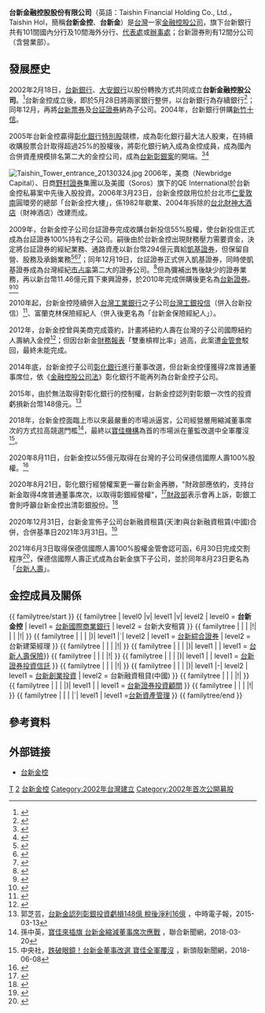 {{Infobox Company
| company_name = 台新金融控股股份有限公司
| company_name_en = Taishin Financial Holding Co., Ltd.
| company_logo = <!-- 注释: [[File:Taishin.svg|60px]] -->
| image = Taishin Tower 20130324.jpg
| image_size = 230px
| image_caption = 台新金控位於[[台北市|台北市]][[大安區_(臺北市)|大安區]]的總部
| company_type = [[金融控股公司|金融控股公司]]、[[上市公司|上市公司]]
| company_slogan = 智慧好夥伴
| traded_as = {{twse|2887}}<br/>{{twse|2887E}}（戊種特別股一)<br/>{{twse|2887F}}（戊種特別股二)
| local_code_name = TW
| local_code = 80328055
| trading_name = 台新金控、台新金、TSFH
| foundation = 2002年2月18日（{{age in years and days|2002|2|18|age=no}}）
| location = {{TWN}}[[臺北市|臺北市]][[大安區_(臺北市)|大安區]][[仁愛路_(台北市)|仁愛路四段]]118號9、12、13、14、20、21、22及23樓 （台新金控大樓）
| key_people = 董事長：[[吳東亮|吳東亮]]<br />總經理：林維俊
| industry = 金融業
| products = 
| assets = {{increase}}新台幣2,512,560百萬元<small>（2021）</small>
| capital = {{increase}}新台幣122,093,831,700元<small>（2021）</small>
| revenue = {{increase}}新台幣63,764百萬元<small>（2021）</small>
| operating_income = {{increase}}新台幣23,155百萬元<small>（2021）</small>
| net_income = 
| profit = {{increase}}新台幣20,299百萬元<small>（2021）</small>
| market_value = 
| num_employees = 
| P/E ratio = 
| earnings_per_share = 1.63元（2021）</small>
| net_asset_value = 
| accounting_period = 
| parent = 
| divisions = 
| major_shareholder = 台化合成 (3.71%)<br />[[富邦人壽|富邦人壽]] (3.38%)<br />台新租賃 (2.95%)
| subsid = [[台新國際商業銀行|台新國際商業銀行]]<br>[[台新人壽|台新人壽保險]]<br>[[台新綜合證券|台新綜合證券]]<br>台新證券投資顧問<br>台新證券投資信託<br>台新創業投資<br>台新資產管理
| homepage = {{URL|https://www.taishinholdings.com.tw/|}}
| footnotes = 
}}
'''台新金融控股股份有限公司'''（英語：Taishin Financial Holding Co., Ltd.，Taishin Hol{{twse2|2887}}，簡稱'''台新金控'''、'''台新金'''）是[[台灣|台灣]]一家[[金融控股公司|金融控股公司]]，旗下台新銀行共有101間國內分行及10間海外分行、[[代表處|代表處]]或[[辦事處|辦事處]]；台新證券則有12間分公司（含營業部）。

== 發展歷史 ==
2002年2月18日，[[台新銀行|台新銀行]]、[[大安銀行|大安銀行]]以股份轉換方式共同成立'''台新金融控股公司'''。<ref>{{cite news| author=吳雯雯| title=台新銀、大安銀召開臨會 換股比率一比二　換股定案 台新金控明年二月掛牌| accessdate=2013-01-26| newspaper=聯合報| date=2001-12-08}}</ref>台新金控成立後，即於5月28日將兩家銀行整併，以台新銀行為存續銀行<ref>{{cite news| author=吳雯雯| title=台新銀 資產規模新銀之冠　昨天舉行合併大安銀行更換招牌儀式| accessdate=2013-01-26| newspaper=聯合日報| date=2002-05-29}}</ref>；同年12月，再將[[台新票券|台新票券]]及[[台証證券|台証證券]]納為子公司。2004年，台新銀行併購[[台灣信用合作社列表#桃竹苗|新竹十信]]。

2005年台新金控贏得[[彰化銀行|彰化銀行]][[特別股|特別股]]競標，成為彰化銀行最大法人股東，在持續收購股票合計取得超過25%的股權後，將彰化銀行納入成為金控成員，成為國內合併資產規模排名第二大的金控公司，成為[[台新彰銀案|台新彰銀案]]的開端。<ref>{{cite news| author=洪凱音| title=台新金啟動與彰銀換股　目前持股25% 彰銀已是台新金子公司 朝合併方向邁進| accessdate=2013-01-26| newspaper=經濟日報| date=2006-09-28}}</ref><ref>{{cite news| author=葉慧心| author2=傅沁怡| title=新光金台新金排名 七下八上 　台新金資產規模直衝第二 新光金落居第八| accessdate=2013-01-26| newspaper=經濟日報| date=2005-07-23}}</ref>

[[File:Taishin_Tower_entrance_20130324.jpg|thumb]]
2006年，美商{{link-en|新橋投資集團|TPG Capital#Newbridge Capital}}（Newbridge Capital）、日商[[野村證券|野村證券]]集團以及美國{{link-en|索羅斯基金管理公司|Soros Fund Management}}（Soros）旗下的QE International於台新金控私募案中先後入股投資。2006年3月23日，台新金控啟用位於台北市[[仁愛路_(臺北市)|仁愛]][[敦化南路|敦南]]圓環旁的總部「台新金控大樓」，係1982年歇業、2004年拆除的[[台北財神大酒店|台北財神大酒店]]（財神酒店）改建而成。

2009年，台新金控子公司台証證券完成收購台新投信55%股權，使台新投信正式成為台証證券100%持有之子公司。嗣後由於台新金控出現財務壓力需要資金，決定將台証證券的經紀業務、通路資產以新台幣294億元賣給[[凱基證券|凱基證券]]，但保留自營、股務及承銷業務<ref>{{cite news| author=蕭志忠| title=凱基290億併台証| accessdate=2013-01-19| newspaper=經濟日報| date=2009-05-15| author2=洪凱音| author3=傅沁怡}}</ref><ref>{{cite news| author=陸倩瑤| title=加碼百億　凱基證搶下台証證| accessdate=2013-01-19| newspaper=聯合報| date=2009-05-15}}</ref><ref>{{cite news| author=孫中英| title=300億落袋 台新金大翻身| accessdate=2013-01-19| newspaper=聯合報| date=2009-05-16}}</ref>；同年12月19日，台証證券正式併入凱基證券，同時使凱基證券成為台灣經紀[[市占率|市占率]]第二大的證券公司。<ref>{{cite news| author=嚴雅芳| title=凱基證併台証證過關 市占登老二| accessdate=2013-01-17| newspaper=聯合晚報| date=2009-12-21}}</ref>但為彌補出售後缺少的證券業務，再以新台幣11.46億元買下東興證券，於2010年完成併購後更名為[[台新證券|台新證券]]。<ref>{{cite news| author=洪凱音| title=明年出嫁　東興證 將更名台新證| accessdate=2013-01-26| newspaper=經濟日報| date=2009-12-15}}</ref><ref>{{cite news| author=葉憶如| title=台新證 更名開幕| accessdate=2013-01-26| newspaper=聯合晚報| date=2010-05-26}}</ref>

2010年起，台新金控陸續併入[[台灣工業銀行|台灣工業銀行]]之子公司[[台灣工銀投信|台灣工銀投信]]（併入台新投信）<ref>{{cite news| author=楊伶雯| title=台新投信合併台灣工銀投信 基金規模排名擠進第16大| url=http://www.nownews.com/2010/08/16/185-2636929.htm| accessdate=2013-01-26| newspaper=今日傳媒| date=2010-08-16}}</ref>、富蘭克林保險經紀人（併入後更名為「台新金保險經紀人」）。

2012年，台新金控曾與美商{{link-en|紐約人壽|New York Life Insurance Company}}完成簽約，計畫將紐約人壽在台灣的子公司國際紐約人壽納入金控<ref>{{cite news| author=李淑慧| title=紐約人壽更名　台新人壽 周國端傳掌舵| accessdate=2013-01-26| newspaper=經濟日報| date=2012-08-11}}</ref>；但因台新金[[財務報表|財務報表]]「雙重槓桿比率」過高，此案遭[[金管會|金管會]]駁回，最終未能完成。

2014年底，台新金控子公司[[彰化銀行|彰化銀行]]進行董事改選，但台新金控僅獲得2席普通董事席位，依《[[s:金融控股公司法|金融控股公司法]]》彰化銀行不能再列為台新金控子公司。

2015年，由於無法取得對彰化銀行的控制權，台新金控認列對彰銀一次性的投資虧損新台幣148億元。<ref>郭芝芸，[http://www.chinatimes.com/realtimenews/20150313004106-260410 台新金認列彰銀投資虧損148億 稅後淨利16億] {{Wayback|url=http://www.chinatimes.com/realtimenews/20150313004106-260410 |date=20180831075455 }}，中時電子報，2015-03-13</ref>

2018年，台新金控面臨上市以來最嚴重的市場派逼宮，公司經營層用縮減董事席次的方式拉高競選門檻<ref>孫中英，[https://udn.com/news/story/11316/3042371 寶佳來插旗 台新金縮減董事席次應戰] {{Wayback|url=https://udn.com/news/story/11316/3042371 |date=20190611023754 }}，聯合新聞網，2018-03-20</ref>，最終以[[寶佳機構|寶佳機構]]為首的市場派在董監改選中全軍覆沒<ref>中央社，[http://newtalk.tw/news/view/2018-06-08/127176 跌破眼鏡！台新金董事改選 寶佳全軍覆沒] {{Wayback|url=http://newtalk.tw/news/view/2018-06-08/127176 |date=20201020123540 }}，新頭殼新聞網，2018-06-08</ref>。

2020年8月11日，台新金控以55億元取得{{link-en|保德信金融集團|Prudential Financial}}在台灣的子公司保德信國際人壽100%股權。<ref>{{Cite web |url=https://ec.ltn.com.tw/article/breakingnews/3257222 |title=存档副本 |access-date=2020-08-11 |archive-date=2020-09-24 |archive-url=https://web.archive.org/web/20200924042244/https://ec.ltn.com.tw/article/breakingnews/3257222 |dead-url=no }}</ref>

2020年8月21日，彰化銀行經營權案更一審台新金再勝，"財政部應依約，支持台新金取得4席普通董事席次，以取得彰銀經營權"，<ref>{{Cite web |url=https://ec.ltn.com.tw/article/breakingnews/3267543 |title=彰銀案更一審台新金再勝 財政部：深感遺憾、會依法上訴 |access-date=2020-08-21 |archive-date=2020-08-24 |archive-url=https://web.archive.org/web/20200824030245/https://ec.ltn.com.tw/article/breakingnews/3267543 |dead-url=no }}</ref>[[中華民國財政部|財政部]]表示會再上訴，彰銀工會則呼籲台新金控出清彰銀股份。<ref>{{Cite web |url=https://ec.ltn.com.tw/article/breakingnews/3267507 |title=彰銀工會呼籲台新金應立即出清彰銀股票 |access-date=2020-12-27 |archive-date=2020-08-24 |archive-url=https://web.archive.org/web/20200824052146/https://ec.ltn.com.tw/article/breakingnews/3267507 |dead-url=no }}</ref>

2020年12月31日，台新金宣佈子公司台新融資租賃(天津)與台新融資租賃(中國)合併，合併基準日2021年3月31日。<ref>{{Cite web |url=https://tw.stock.yahoo.com/news/%E5%85%AC%E5%91%8A-%E5%8F%B0%E6%96%B0%E9%87%91%E5%AD%90%E5%85%AC%E5%8F%B8%E5%8F%B0%E6%96%B0%E8%9E%8D%E8%B3%87%E7%A7%9F%E8%B3%83-%E5%A4%A9%E6%B4%A5-%E8%88%87%E5%8F%B0%E6%96%B0%E8%9E%8D%E8%B3%87%E7%A7%9F%E8%B3%83-%E4%B8%AD%E5%9C%8B-111546369.html |title=台新金子公司台新融資租賃(天津)與台新融資租賃(中國)合併後消滅 |access-date=2021-08-20 |archive-date=2021-01-09 |archive-url=https://web.archive.org/web/20210109193756/https://tw.stock.yahoo.com/news/%E5%85%AC%E5%91%8A-%E5%8F%B0%E6%96%B0%E9%87%91%E5%AD%90%E5%85%AC%E5%8F%B8%E5%8F%B0%E6%96%B0%E8%9E%8D%E8%B3%87%E7%A7%9F%E8%B3%83-%E5%A4%A9%E6%B4%A5-%E8%88%87%E5%8F%B0%E6%96%B0%E8%9E%8D%E8%B3%87%E7%A7%9F%E8%B3%83-%E4%B8%AD%E5%9C%8B-111546369.html |dead-url=no }}</ref>

2021年6月3日取得保德信國際人壽100%股權金管會認可函，6月30日完成交割程序<ref>{{cite news |title=台新金併保德信人壽　已完成交割！ |url=https://finance.ettoday.net/news/2019713 |accessdate=2021-06-30 |archive-date=2022-06-04 |archive-url=https://web.archive.org/web/20220604015316/https://finance.ettoday.net/news/2019713 }}</ref>，保德信國際人壽正式成為台新金旗下子公司，並於同年8月23日更名為「[[台新人壽|台新人壽]]」。

==金控成員及關係==
{{ familytree/start }}
{{ familytree | level0 |v| level1 |v| level2 | level0 = '''台新金控''' | level1  = [[台新國際商業銀行|台新國際商業銀行]] | level2 = 台新大安租賃 }}
{{ familytree | | | |!| | | |!| }}
{{ familytree | | | |)| level1 |`| level2 | level1 = [[台新綜合證券|台新綜合證券]] | level2 = 台新建築經理 }}
{{ familytree | | | |!| }}
{{ familytree | | | |)| level1 | | level1 = [[台新人壽|台新人壽保險]]}}
{{ familytree | | | |!| }}
{{ familytree | | | |)| level1 | | level1 = [[台新證券投資信託|台新證券投資信託]] }}
{{ familytree | | | |!| }}
{{ familytree | | | |)| level1 |-| level2 | level1 = [[台新創業投資|台新創業投資]] | level2 = 台新融資租貸(中國) }}
{{ familytree | | | |!| }}
{{ familytree | | | |)| level1 | | level1 = [[台新證券投資顧問|台新證券投資顧問]]  }}
{{ familytree | | | |!| }}
{{ familytree | | | |`| level1 | level1 =[[台新資產管理|台新資產管理]] }}
{{ familytree/end }}

==參考資料==
{{Reflist}}

==外部链接==
* [http://www.taishinholdings.com.tw/ 台新金控]{{Wayback|url=http://www.taishinholdings.com.tw/ |date=20071028013629 }}

{{台灣的金融控股公司}}
{{臺灣50指數成分股票}}

[[Category:臺灣金融控股公司|T]]
[[Category:臺灣證券交易所上市公司|2]]
[[Category:台新金控|]]
[[Category:2002年台灣建立|Category:2002年台灣建立]]
[[Category:2002年首次公開募股|Category:2002年首次公開募股]]
